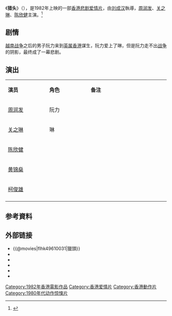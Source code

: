 {{Otheruses|猎头}}
{{电影信息框
| 片名     = 猎头
| 电影原名 = ''{{lang|en|The Head Hunter}}''
| 图像     = The Head Hunter poster.jpg
| 图像说明 = 海报
| 导演     = [[刘成汉|刘成汉]]
| 监制     = 孔權開、羅興文
| 制片     = 高妙嫦、嚴國寶
| 编剧     = 司徒卓汉、刘成汉
| 原著     = 
| 主演     = {{ubl|[[周润发|周润发]]|[[关之琳|关之琳]]|[[陈欣健|陈欣健]]}}
| 配乐     = [[鄧少林|鄧少林]]
| 摄影     = 劉鴻泉
| 剪辑     = 潘雄
| 制片商   = 思遠影業公司<br>新世纪电影制作公司
| 发行商   = 
| 上映日期 = {{BHKG}}：{{Film date|1982|3|25}}{{TWN}}：{{start date|1982}}
| 片长     = 88分钟
| 产地     = {{英屬香港電影}}
| 语言     = 粵語
| 预算     = 
| 票房     = [[HK$|HK$]] 4,242,399.00
| 香港片名 = 《獵頭》
| 台湾片名 = 《再見江湖》
}}

《'''猎头'''》（{{lang-en|''The Head Hunter''}}），是1982年上映的一部[[香港電影|香港悲剧爱情片]]，由[[刘成汉|刘成汉]]執導，[[周润发|周润发]]、[[关之琳|关之琳]]、[[陈欣健|陈欣健]]主演。<ref>{{cite news |url=http://www.imdb.com/title/tt0085841/ |title=《猎头》 |accessdate=2014-04-07 |archive-date=2018-03-25 |archive-url=https://web.archive.org/web/20180325201248/https://www.imdb.com/title/tt0085841/ |dead-url=no }}</ref>

==剧情==
[[越南战争|越南战争]]之后的男子阮力来到[[英属香港|英属香港]]谋生，阮力爱上了琳，但是阮力走不出[[战争|战争]]的阴影，最终成了一幕悲剧。

== 演出 ==
{|class="wikitable" width="20%"
|- style="background:cornflowerblue; color:white" align=center
|style="width:5%"|'''演员'''||style="width:5%"|'''角色'''||style="width:10%"|'''备注'''
|-
| [[周润发|周润发]] || 阮力 || 
|-
| [[关之琳|关之琳]] || 琳 || 
|- 
| [[陈欣健|陈欣健]] ||  || 
|- 
| [[黄锦燊|黄锦燊]] ||  || 
|-
| [[柯俊雄|柯俊雄]] ||  || 
|-
|}

== 参考資料 ==
{{reflist}}

== 外部链接==
*{{@movies|flhk49610031|獵頭}}
* {{Mtime|26896|獵頭}}
* {{douban|title=獵頭}}
*{{rotten-tomatoes|1137494-long_goodbye|獵頭}}
*{{Amg movie|319750|獵頭}}
*{{imdb title|0085841|獵頭}}

{{周润发}}
{{DEFAULTSORT:L猎头}}
[[Category:1982年香港電影作品|Category:1982年香港電影作品]]
[[Category:香港爱情片|Category:香港爱情片]]
[[Category:香港動作片|Category:香港動作片]]
[[Category:1980年代动作惊悚片|Category:1980年代动作惊悚片]]